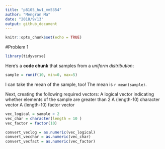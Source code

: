 ```yaml
---
title: "p8105_hw1_mm5354"
author: "Mengran Ma"
date: "2018/9/13"
output: github_document
---
```


```r
knitr::opts_chunk$set(echo = TRUE)
```
#Problem 1

```r
library(tidyverse)
```


Here's a **code chunk** that samples from 
a _uniform distribution_:

```r
sample = runif(10, min=0, max=5)
```
I can take the mean of the sample, too!
The mean is `r mean(sample)`.

Next, creating the following required vectors:
A logical vector indicating whether elements of the sample are greater than 2
A (length-10) character vector
A (length-10) factor vector

```r
vec_logical = sample > 2
vec_char = character(length = 10 )
vec_factor = factor(10)
```


```r
convert_veclog = as.numeric(vec_logical)
convert_vecchar = as.numeric(vec_char)
convert_vecfact = as.numeric(vec_factor)
```

